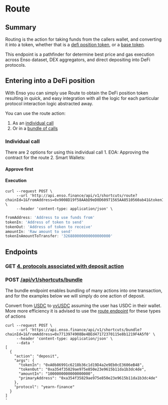 # Route

## Summary

Routing is the action for taking funds from the callers wallet, and converting it into a token, whether that is a [defi position token](./defiPosition), or a [base token](./baseToken).

This endpoint is a pathfinder for determine best price and gas execution across Enso dataset, DEX aggregators, and direct depositing into DeFi protocols.

## Entering into a DeFi position

With Enso you can simply use Route to obtain the DeFi position token resulting in quick, and easy integration with all the logic for each particular protocol interaction logic abstracted away.


You can use the route action:  
  1. As an [individual call](https://api.enso.finance/api#/shortcuts/RouterController_routeShortcutTransaction)  
  2. Or in a [bundle of calls](https://api.enso.finance/api#/shortcuts/BundleController_bundleShortcutTransaction)  


### Individual call

There are 2 options for using this individual call
    1. EOA: Approving the contract for the route
    2. Smart Wallets: 

#### Approve first


#### Execution
```
curl --request POST \
     --url 'http://api.enso.finance/api/v1/shortcuts/route?chainId=1&fromAddress=0x9008D19f58AAbD9eD0D60971565AA8510560ab41&tokenIn=0xc02aaa39b223fe8d0a0e5c4f27ead9083c756cc2&tokenOut=0x5c6Ee304399DBdB9C8Ef030aB642B10820DB8F56&amountIn=326880000000000000000&tokenInAmountToTransfer=326880000000000000000' \
     --header 'content-type: application/json' \
```

```javascript
fromAddress: 'Address to use funds from'
tokenIn: 'Address of token to send'  
tokenOut: 'Address of token to receive'  
amountIn: 'Raw amount to send'  
tokenInAmountToTransfer: '326880000000000000000'  
```


## Endpoints

### GET [4. protocols associated with deposit action]()

### POST [/api/v1/shortcuts/bundle](https://api.enso.finance/api#/shortcuts/BundleController_bundleShortcutTransaction)

The bundle endpoint enables bundling of many actions into one transaction, and for the examples below we will simply do one action of deposit.


Convert from [USDC](0xA0b86991c6218b36c1d19D4a2e9Eb0cE3606eB48) to [yvUSDC](0xa354f35829ae975e850e23e9615b11da1b3dc4de) assuming the user has USDC in their wallet.  More more efficiency it is advised to use the [route endpoint](./route.md) for these types of actions
```
curl --request POST \
     --url 'https://api.enso.finance/api/v1/shortcuts/bundle?chainId=1&fromAddress=0x7713974908Be4BEd47172370115e8b1219F4A5f0' \
     --header 'content-type: application/json' \
     --data '
[
  {
    "action": "deposit",
    "args": {
      "tokenIn": "0xA0b86991c6218b36c1d19D4a2e9Eb0cE3606eB48",
      "tokenOut": "0xa354f35829ae975e850e23e9615b11da1b3dc4de",
      "amountIn": "1000000000000000000",
      "primaryAddress": "0xa354f35829ae975e850e23e9615b11da1b3dc4de"
    },
    "protocol": "yearn-finance"
  }
]
'
```
